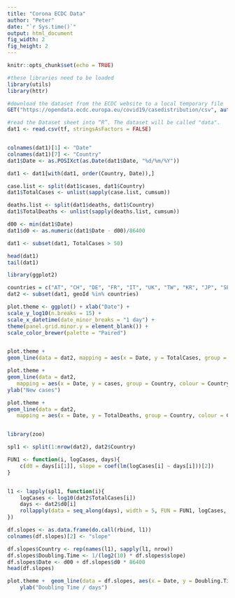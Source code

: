 ```yaml
---
title: "Corona ECDC Data"
author: "Peter"
date: "`r Sys.time()`"
output: html_document
fig_width: 2
fig_height: 2
---
```


```r
knitr::opts_chunk$set(echo = TRUE)
```


```r
#these libraries need to be loaded
library(utils)
library(httr)

#download the dataset from the ECDC website to a local temporary file
GET("https://opendata.ecdc.europa.eu/covid19/casedistribution/csv", authenticate(":", ":", type="ntlm"), write_disk(tf <- tempfile(fileext = ".csv")))

#read the Dataset sheet into “R”. The dataset will be called "data".
dat1 <- read.csv(tf, stringsAsFactors = FALSE)


colnames(dat1)[1] <- "Date"
colnames(dat1)[7] <- "Country"
dat1$Date <- as.POSIXct(as.Date(dat1$Date, "%d/%m/%Y"))

dat1 <- dat1[with(dat1, order(Country, Date)),]

case.list <- split(dat1$cases, dat1$Country)
dat1$TotalCases <- unlist(sapply(case.list, cumsum))

deaths.list <- split(dat1$deaths, dat1$Country)
dat1$TotalDeaths <- unlist(sapply(deaths.list, cumsum))

d00 <- min(dat1$Date)
dat1$d0 <- as.numeric(dat1$Date - d00)/86400

dat1 <- subset(dat1, TotalCases > 50)

head(dat1)
tail(dat1)

```




```r
library(ggplot2)

countries = c("AT", "CH", "DE", "FR", "IT", "UK", "TW", "KR", "JP", "SE", "US")
dat2 <- subset(dat1, geoId %in% countries)

plot.theme <- ggplot() + xlab("Date") + 
scale_y_log10(n.breaks = 15) +
scale_x_datetime(date_minor_breaks = "1 day") + 
theme(panel.grid.minor.y = element_blank()) +
scale_color_brewer(palette = "Paired")


plot.theme + 
geom_line(data = dat2, mapping = aes(x = Date, y = TotalCases, group = Country, colour = Country))

plot.theme +
geom_line(data = dat2,
   mapping = aes(x = Date, y = cases, group = Country, colour = Country)) +
ylab("New cases")

plot.theme +
geom_line(data = dat2,
   mapping = aes(x = Date, y = TotalDeaths, group = Country, colour = Country))


library(zoo)

spl1 <- split(1:nrow(dat2), dat2$Country)

FUN1 <- function(i, logCases, days){
    c(d0 = days[i[1]], slope = coef(lm(logCases[i] ~ days[i]))[2])
}


l1 <- lapply(spl1, function(i){
    logCases <- log10(dat2$TotalCases[i])
    days <- dat2$d0[i]
    rollapply(data = seq_along(days), width = 5, FUN = FUN1, logCases, days)
})

df.slopes <- as.data.frame(do.call(rbind, l1))
colnames(df.slopes)[2] <- "slope"

df.slopes$Country <- rep(names(l1), sapply(l1, nrow))
df.slopes$Doubling.Time <- 1/(log2(10) * df.slopes$slope)
df.slopes$Date <- d00 + df.slopes$d0 * 86400
head(df.slopes)

plot.theme +  geom_line(data = df.slopes, aes(x = Date, y = Doubling.Time, group = Country, colour = Country))+
    ylab("Doubling Time / days")


```



